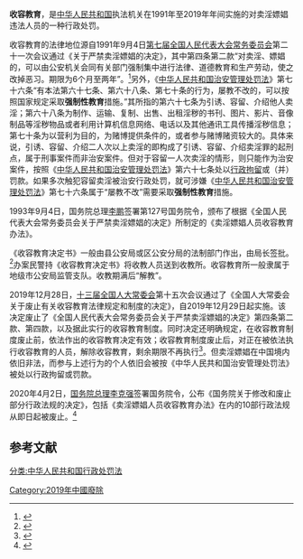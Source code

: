 {{Legal}}
'''收容教育'''，是[[中华人民共和国|中华人民共和国]]执法机关在1991年至2019年年间实施的对卖淫嫖娼违法人员的一种行政处罚。

收容教育的法律地位源自1991年9月4日[[第七届全国人民代表大会常务委员会|第七届全国人民代表大会常务委员会]]第二十一次会议通过《关于严禁卖淫嫖娼的决定》，其中第四条第二款“对卖淫、嫖娼的，可以由公安机关会同有关部门强制集中进行法律、道德教育和生产劳动，使之改掉恶习。期限为6个月至两年”。<ref>{{Cite web |url=http://www.wxga.gov.cn/default.php?mod=article&do=detail&tid=1286 |title=1991年9月4日第七届全国人民代表大会常务委员会第二十一次会议通过《关于严禁卖淫嫖娼的决定》 |access-date=2015年2月16日 |archive-url=https://web.archive.org/web/20150216182707/http://www.wxga.gov.cn/default.php?mod=article&do=detail&tid=1286 |archive-date=2015年2月16日 |dead-url=yes }}</ref>另外，《[[中华人民共和国治安管理处罚法|中华人民共和国治安管理处罚法]]》第七十六条“有本法第六十七条、第六十八条、第七十条的行为，屡教不改的，可以按照国家规定采取'''强制性教育'''措施。”其所指的第六十七条为引诱、容留、介绍他人卖淫；第六十八条为制作、运输、复制、出售、出租淫秽的书刊、图片、影片、音像制品等淫秽物品或者利用计算机信息网络、电话以及其他通讯工具传播淫秽信息；第七十条为以营利为目的，为赌博提供条件的，或者参与赌博赌资较大的。具体来说，引诱、容留、介绍二人次以上卖淫的即构成了引诱、容留、介绍卖淫罪的起刑点，属于刑事案件而非治安案件。但对于容留一人次卖淫的情形，则只能作为治安案件，按照《[[中华人民共和国治安管理处罚法|中华人民共和国治安管理处罚法]]》第六十七条处以[[行政拘留|行政拘留]]或（并）罚款。如果多次触犯容留卖淫被治安行政处罚，就可涉嫌《[[中华人民共和国治安管理处罚法|中华人民共和国治安管理处罚法]]》第七十六条属于“屡教不改”需要采取'''强制性教育'''措施。

1993年9月4日，国务院总理[[李鹏|李鹏]]签署第127号国务院令，颁布了根据《全国人民代表大会常务委员会关于严禁卖淫嫖娼的决定》所制定的《卖淫嫖娼人员收容教育办法》。

《收容教育决定书》一般由县公安局或区公安分局的法制部门作出，由局长签批。<ref>{{Cite web |url=http://news.163.com/14/0702/08/A04QIPC20001124J.html |title=南方都市报：《中国收容教育30年调查》2014-07-02  |access-date=2015-02-16 |archive-url=https://web.archive.org/web/20150216173111/http://news.163.com/14/0702/08/A04QIPC20001124J.html |archive-date=2015-02-16 |dead-url=yes }}</ref>办案民警持《收容教育决定书》将收教人员送到收教所。收容教育所一般隶属于地级市公安局监管支队。收教期满后“解教”。

2019年12月28日，[[十三届全国人大常委会|十三届全国人大常委会]]第十五次会议通过了《全国人大常委会关于废止有关收容教育法律规定和制度的决定》，自2019年12月29日起实施。该决定废止了《全国人民代表大会常务委员会关于严禁卖淫嫖娼的决定》第四条第二款、第四款，以及据此实行的收容教育制度。同时决定还明确规定，在收容教育制度废止前，依法作出的收容教育决定有效；收容教育制度废止后，对正在被依法执行收容教育的人员，解除收容教育，剩余期限不再执行<ref>{{Cite web |url=https://news.sina.cn/gn/2019-12-28/detail-iihnzahk0594260.d.html?from=wap |title=全国人大常委会：废止收容教育制度 |access-date=2019-12-28 |archive-date=2021-06-07 |archive-url=https://web.archive.org/web/20210607184654/https://news.sina.cn/gn/2019-12-28/detail-iihnzahk0594260.d.html?from=wap |dead-url=no }}</ref>。但卖淫嫖娼在中国境内依旧非法，而参与上述行为的个人依旧会被按《中华人民共和国治安管理处罚法》被处以行政拘留或罚款。

2020年4月2日，[[国务院总理|国务院总理]][[李克强|李克强]]签署国务院令，公布《国务院关于修改和废止部分行政法规的决定》，包括《卖淫嫖娼人员收容教育办法》在内的10部行政法规从即日起被废止。<ref>{{Cite web |url=https://tech.sina.cn/2020-04-03/detail-iimxyqwa4891193.d.html?from=wap |title=存档副本 |accessdate=2020-07-21 |archive-date=2020-07-22 |archive-url=https://web.archive.org/web/20200722064823/https://tech.sina.cn/2020-04-03/detail-iimxyqwa4891193.d.html?from=wap |dead-url=no }}</ref>

==参考文献==
{{wikisource|全国人民代表大会常务委员会关于严禁卖淫嫖娼的决定}}
{{wikisource|全国人民代表大会常务委员会关于废止有关收容教育法律规定和制度的决定}}
<references/>
[[分类:中华人民共和国行政处罚法|分类:中华人民共和国行政处罚法]]
[[Category:2019年中國廢除|Category:2019年中國廢除]]